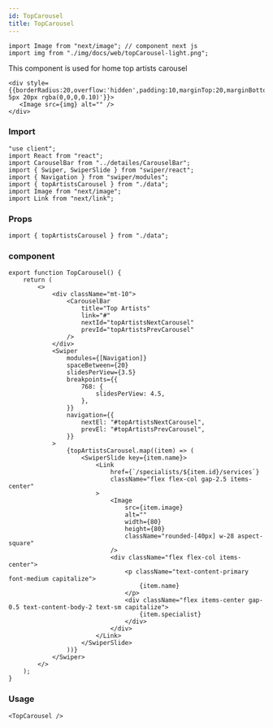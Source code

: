 ---
id: TopCarousel
title: TopCarousel
---
```tsx
import Image from "next/image"; // component next js
import img from "./img/docs/web/topCarousel-light.png";
```
This component is used for home top artists carousel
```tsx
<div style={{borderRadius:20,overflow:'hidden',padding:10,marginTop:20,marginBottom:20,boxShadow:'5px 5px 20px rgba(0,0,0,0.10)'}}>
   <Image src={img} alt="" />
</div>
```
### Import

```tsx
"use client";
import React from "react";
import CarouselBar from "../detailes/CarouselBar";
import { Swiper, SwiperSlide } from "swiper/react";
import { Navigation } from "swiper/modules";
import { topArtistsCarousel } from "./data";
import Image from "next/image";
import Link from "next/link";
```

### Props

```tsx
import { topArtistsCarousel } from "./data";
```

### component

```tsx
export function TopCarousel() {
    return (
        <>
            <div className="mt-10">
                <CarouselBar
                    title="Top Artists"
                    link="#"
                    nextId="topArtistsNextCarousel"
                    prevId="topArtistsPrevCarousel"
                />
            </div>
            <Swiper
                modules={[Navigation]}
                spaceBetween={20}
                slidesPerView={3.5}
                breakpoints={{
                    768: {
                        slidesPerView: 4.5,
                    },
                }}
                navigation={{
                    nextEl: "#topArtistsNextCarousel",
                    prevEl: "#topArtistsPrevCarousel",
                }}
            >
                {topArtistsCarousel.map((item) => (
                    <SwiperSlide key={item.name}>
                        <Link
                            href={`/specialists/${item.id}/services`}
                            className="flex flex-col gap-2.5 items-center"
                        >
                            <Image
                                src={item.image}
                                alt=""
                                width={80}
                                height={80}
                                className="rounded-[40px] w-28 aspect-square"
                            />
                            <div className="flex flex-col items-center">
                                <p className="text-content-primary font-medium capitalize">
                                    {item.name}
                                </p>
                                <div className="flex items-center gap-0.5 text-content-body-2 text-sm capitalize">
                                    {item.specialist}
                                </div>
                            </div>
                        </Link>
                    </SwiperSlide>
                ))}
            </Swiper>
        </>
    );
}

```

### Usage

```tsx
<TopCarousel />
```